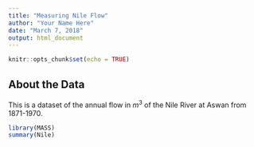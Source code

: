 ```yaml
---
title: "Measuring Nile Flow"
author: "Your Name Here"
date: "March 7, 2018"
output: html_document
---
```


<!-- this code chunk is for setting global chunk options. --> 
```r
knitr::opts_chunk$set(echo = TRUE)
```

## About the Data
This is a dataset of the annual flow in $m^3$ of the Nile River at Aswan from 1871-1970. 

<!-- this code chunk loads in the MASS package of datasets and generates a summary of the Nile dataset in that package  --> 
```r
library(MASS)
summary(Nile)
```

<!-- add stuff below this line -->
